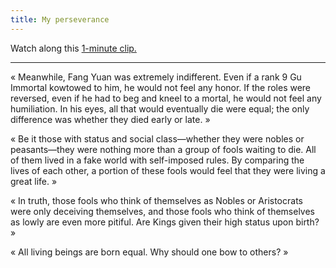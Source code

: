 ---
title: My perseverance
---

Watch along this [1-minute clip.](https://www.youtube.com/watch?v=dsGgt6mDmUg&list=PLTKbnePaeauV0FDvmvYakqI04goE0_3qz&index=40)

---

« Meanwhile, Fang Yuan was extremely indifferent. Even if a rank 9 Gu Immortal kowtowed to him, he would not feel any honor. If the roles were reversed, even if he had to beg and kneel to a mortal, he would not feel any humiliation. In his eyes, all that would eventually die were equal; the only difference was whether they died early or late. »

« Be it those with status and social class—whether they were nobles or peasants—they were nothing more than a group of fools waiting to die. All of them lived in a fake world with self-imposed rules. By comparing the lives of each other, a portion of these fools would feel that they were living a great life. »

« In truth, those fools who think of themselves as Nobles or Aristocrats were only deceiving themselves, and those fools who think of themselves as lowly are even more pitiful. Are Kings given their high status upon birth? »

« All living beings are born equal. Why should one bow to others? »